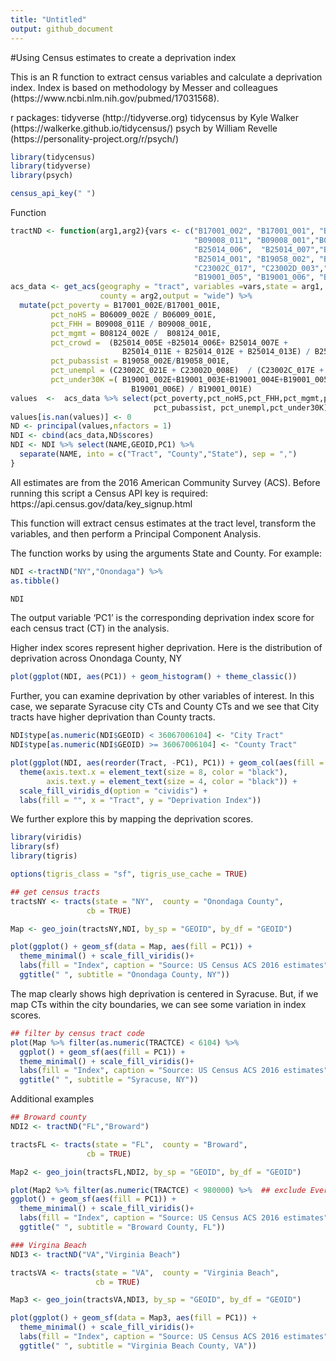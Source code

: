 ---
title: "Untitled"
output: github_document
---
#Using Census estimates to create a deprivation index

This is an R function to extract census variables and calculate a deprivation index. Index is based on methodology by Messer and colleagues (https://www.ncbi.nlm.nih.gov/pubmed/17031568).

r packages:
tidyverse (http://tidyverse.org)
tidycensus by Kyle Walker (https://walkerke.github.io/tidycensus/)
psych by William Revelle (https://personality-project.org/r/psych/)


```{r setup, include=FALSE}
library(tidycensus)
library(tidyverse)
library(psych)

census_api_key(" ")
```
Function

``` {r, echo = TRUE}
tractND <- function(arg1,arg2){vars <- c("B17001_002", "B17001_001", "B06009_002" , "B06009_001",
                                         "B09008_011", "B09008_001","B08124_002", "B08124_001", "B25014_005", 
                                         "B25014_006",  "B25014_007","B25014_011", "B25014_012", "B25014_013",  
                                         "B25014_001", "B19058_002", "B19058_001","C23002C_021", "C23002D_008", 
                                         "C23002C_017", "C23002D_003","B19001_002", "B19001_003", "B19001_004", 
                                         "B19001_005", "B19001_006", "B19001_001")
acs_data <- get_acs(geography = "tract", variables =vars,state = arg1,  
                    county = arg2,output = "wide") %>%
  mutate(pct_poverty = B17001_002E/B17001_001E,
         pct_noHS = B06009_002E / B06009_001E,
         pct_FHH = B09008_011E / B09008_001E,
         pct_mgmt = B08124_002E /  B08124_001E, 
         pct_crowd =  (B25014_005E +B25014_006E+ B25014_007E + 
                         B25014_011E + B25014_012E + B25014_013E) / B25014_001E,
         pct_pubassist = B19058_002E/B19058_001E,
         pct_unempl = (C23002C_021E + C23002D_008E)  / (C23002C_017E + C23002D_003E),
         pct_under30K =( B19001_002E+B19001_003E+B19001_004E+B19001_005E +
                           B19001_006E) / B19001_001E)
values  <-  acs_data %>% select(pct_poverty,pct_noHS,pct_FHH,pct_mgmt,pct_crowd,
                                pct_pubassist, pct_unempl,pct_under30K) %>% as.matrix()
values[is.nan(values)] <- 0
ND <- principal(values,nfactors = 1)          
NDI <- cbind(acs_data,ND$scores) 
NDI <- NDI %>% select(NAME,GEOID,PC1) %>% 
  separate(NAME, into = c("Tract", "County","State"), sep = ",")
}
```

All estimates are from the 2016 American Community Survey (ACS). Before running this script a Census API key is required: https://api.census.gov/data/key_signup.html

This function will extract census estimates at the tract level, transform the variables, and then perform a Principal Component Analysis.  

The function works by using the arguments State and County.  For example:

``` {r, echo = TRUE}
NDI <-tractND("NY","Onondaga") %>%
as.tibble()

NDI
```
The output variable 'PC1' is the corresponding deprivation index score for each census tract (CT) in the analysis.

Higher index scores represent higher deprivation.  Here is the distribution of deprivation across Onondaga County, NY 

``` {r, echo = TRUE}
plot(ggplot(NDI, aes(PC1)) + geom_histogram() + theme_classic())
```

Further, you can examine deprivation by other variables of interest.  In this case, we separate Syracuse city CTs and County CTs and we see that City tracts have higher deprivation than County tracts.

``` {r, echo = TRUE}
NDI$type[as.numeric(NDI$GEOID) < 36067006104] <- "City Tract"
NDI$type[as.numeric(NDI$GEOID) >= 36067006104] <- "County Tract"

plot(ggplot(NDI, aes(reorder(Tract, -PC1), PC1)) + geom_col(aes(fill = type)) + coord_flip() +
  theme(axis.text.x = element_text(size = 8, color = "black"), 
        axis.text.y = element_text(size = 4, color = "black")) +
  scale_fill_viridis_d(option = "cividis") + 
  labs(fill = "", x = "Tract", y = "Deprivation Index"))
```

We further explore this by mapping the deprivation scores.

```{r setup, include=FALSE}
library(viridis)
library(sf)
library(tigris)

options(tigris_class = "sf", tigris_use_cache = TRUE)
```

``` {r, echo = TRUE}
## get census tracts 
tractsNY <- tracts(state = "NY",  county = "Onondaga County",
                 cb = TRUE)

Map <- geo_join(tractsNY,NDI, by_sp = "GEOID", by_df = "GEOID")

plot(ggplot() + geom_sf(data = Map, aes(fill = PC1)) +
  theme_minimal() + scale_fill_viridis()+
  labs(fill = "Index", caption = "Source: US Census ACS 2016 estimates")+
  ggtitle(" ", subtitle = "Onondaga County, NY"))
```

The map clearly shows high deprivation is centered in Syracuse.  But, if we map CTs within the city boundaries, we can see some variation in index scores.

``` {r, echo = TRUE}
## filter by census tract code
plot(Map %>% filter(as.numeric(TRACTCE) < 6104) %>%
  ggplot() + geom_sf(aes(fill = PC1)) +
  theme_minimal() + scale_fill_viridis()+
  labs(fill = "Index", caption = "Source: US Census ACS 2016 estimates")+
  ggtitle(" ", subtitle = "Syracuse, NY"))
```

Additional examples

``` {r, echo = TRUE}
## Broward county
NDI2 <- tractND("FL","Broward")

tractsFL <- tracts(state = "FL",  county = "Broward",
                 cb = TRUE)

Map2 <- geo_join(tractsFL,NDI2, by_sp = "GEOID", by_df = "GEOID")

plot(Map2 %>% filter(as.numeric(TRACTCE) < 980000) %>%  ## exclude Everglades Nat'l Park
ggplot() + geom_sf(aes(fill = PC1)) +
  theme_minimal() + scale_fill_viridis()+
  labs(fill = "Index", caption = "Source: US Census ACS 2016 estimates")+
  ggtitle(" ", subtitle = "Broward County, FL"))
```

``` {r, echo = TRUE}
### Virgina Beach
NDI3 <- tractND("VA","Virginia Beach")

tractsVA <- tracts(state = "VA",  county = "Virginia Beach",
                   cb = TRUE)

Map3 <- geo_join(tractsVA,NDI3, by_sp = "GEOID", by_df = "GEOID")

plot(ggplot() + geom_sf(data = Map3, aes(fill = PC1)) +
  theme_minimal() + scale_fill_viridis()+
  labs(fill = "Index", caption = "Source: US Census ACS 2016 estimates")+
  ggtitle(" ", subtitle = "Virginia Beach County, VA"))
```
